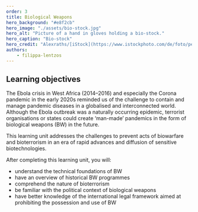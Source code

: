 ```yaml
---
order: 3
title: Biological Weapons
hero_background: "#e8f2cb"
hero_image: "./assets/bio-stock.jpg"
hero_alt: "Picture of a hand in gloves holding a bio-stock."
hero_caption: "Bio-stock"
hero_credit: "Alexraths/[iStock](https://www.istockphoto.com/de/foto/petrischale-gm118848449-11861847)"
authors:
    - filippa-lentzos
---
```


## Learning objectives

The Ebola crisis in West Africa (2014–2016) and especially the Corona pandemic in the early 2020s reminded us of the challenge to contain and manage pandemic diseases in a globalised and interconnected world. Although the Ebola outbreak was a naturally occurring epidemic, terrorist organisations or states could create ‘man-made’ pandemics in the form of biological weapons (BW) in the future.

This learning unit addresses the challenges to prevent acts of biowarfare and bioterrorism in an era of rapid advances and diffusion of sensitive biotechnologies.

After completing this learning unit, you will:
- understand the technical foundations of BW
- have an overview of historical BW programmes
- comprehend the nature of bioterrorism
- be familiar with the political context of biological weapons
- have better knowledge of the international legal framework aimed at prohibiting the possession and use of BW
